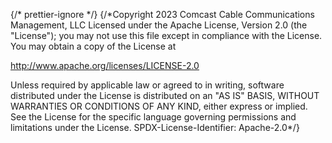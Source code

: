 ﻿{/* prettier-ignore */}
{/*Copyright 2023 Comcast Cable Communications Management, LLC
Licensed under the Apache License, Version 2.0 (the "License");
you may not use this file except in compliance with the License.
You may obtain a copy of the License at

http://www.apache.org/licenses/LICENSE-2.0

Unless required by applicable law or agreed to in writing, software
distributed under the License is distributed on an "AS IS" BASIS,
WITHOUT WARRANTIES OR CONDITIONS OF ANY KIND, either express or implied.
See the License for the specific language governing permissions and
limitations under the License.
SPDX-License-Identifier: Apache-2.0\*/}


<Meta of={ListItemPickerStories} />

<Title />

ListItem component with the ability to let a user pick from a list of options.

## Source

https://github.com/rdkcentral/Lightning-UI-Components/blob/develop/packages/%40lightningjs/ui-components/src/components/ListItem/ListItemPicker.js

## Usage

ListItemPicker requires a title and a list of options

```js
import { ListItemPicker } from '@lightningjs/ui-components';

class Basic extends lng.Component {
  static _template() {
    return {
      ListItemPicker: {
        type: ListItemPicker,
        title: 'Title',
        description: 'Description'
      }
    };
  }
}
```

## API

### Properties

`ListItemPicker` has the same properties as the ones listed in [ListItem](?path=/docs/controls-listitem--list-item) in addition to a couple listed below:

| name          | type     | default   | description                      |
| ------------- | -------- | --------- | -------------------------------- |
| options       | string[] | undefined | list of selectable options       |
| selectedIndex | number   | undefined | index of current selected option |

### Style Properties

| name                 | type   | description                                                          |
| -------------------- | ------ | -------------------------------------------------------------------- |
| arrowAlphaValue      | number | alpha value of the arrows if value is not equal to the min/max value |
| arrowAlphaValueLimit | number | alpha value of the arrows when value is equal to the min/max value   |
| arrowWidth           | number | width of the arrows                                                  |
| arrowHeight          | object | height of the arrows                                                 |
| arrowColor           | string | color of the arrows                                                  |
| iconLeftSrc          | string | path of the icon to use for the left arrow                           |
| iconRightSrc         | string | path of the icon to use for the right arrow                          |

